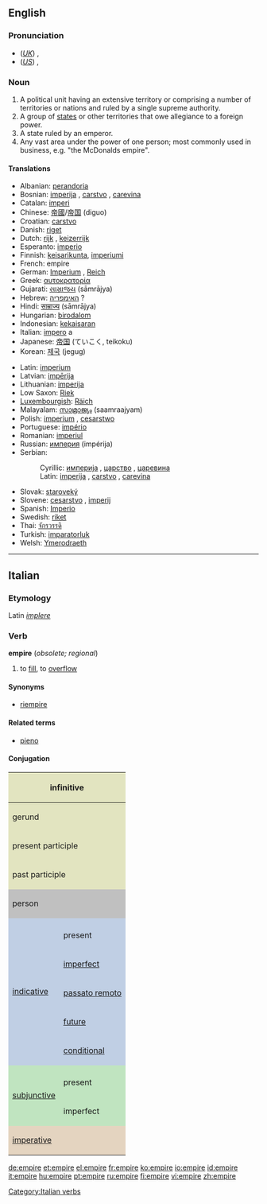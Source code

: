 ==English==
{{wikipedia}}

===Pronunciation===
*(''[[Received Pronunciation|UK]]'') {{IPA|/ˈɛmpaɪə/}}, {{SAMPA|/"EmpaI@/}}
*(''[[General American|US]]'') {{IPA|/ˈɛmpaɪɚ/}}, {{SAMPA|/"EmpaI@`/}}

===Noun===
{{en-noun}}

# A political unit having an extensive territory or comprising a number of territories or nations and ruled by a single supreme authority. 
# A group of [[state]]s or other territories that owe allegiance to a foreign power.
# A state ruled by an emperor.
# Any vast area under the power of one person; most commonly used in business, e.g. "the McDonalds empire".

====Translations====
{{top}}
*Albanian: [[perandoria]]
*Bosnian: [[imperija#Bosnian|imperija]] {{f}}, [[carstvo#Bosnian|carstvo]] {{n}}, [[carevina#Bosnian|carevina]] {{f}}
*Catalan: [[imperi]]
*Chinese: [[帝國]]/[[帝国]] (diguo)
*Croatian: [[carstvo#Croatian|carstvo]] {{n}}
*Danish: [[riget]]
*Dutch: [[rijk]] {{n}}, [[keizerrijk]] {{n}}
*Esperanto: [[imperio]]
*Finnish: [[keisarikunta]], [[imperiumi]]
*French: empire {{m}}
*German: [[Imperium]] {{n}}, [[Reich]] {{n}}
*Greek: [[αυτοκρατορία]]
*Gujarati: [[સામ્રાજય]] (sāmrājya) {{n}}
*Hebrew: [[האימפריה]] ?
*Hindi: [[साम्राज्य]] (sāmrājya)
*Hungarian: [[birodalom]]
*Indonesian: [[kekaisaran]]
*Italian: [[impero]] {{m}} a
*Japanese: [[帝国]] (ていこく, teikoku)
*Korean: [[제국]] (jegug)
{{mid}}
*Latin: [[imperium]]
*Latvian: [[impērija]]
*Lithuanian: [[imperija]] {{f}}
*Low Saxon: [[Riek]]
*[[Luxembourgish]]: [[Räich]] 
*Malayalam: [[സാമ്രാജ്യം]] (saamraajyam)
*Polish: [[imperium]] {{n}}, [[cesarstwo]] {{n}}
*Portuguese: [[império]]
*Romanian: [[imperiul]]
*Russian: [[империя]] {{f}} (impérija)
*Serbian:
*:Cyrillic: [[империја#Serbian|империја]] {{f}}, [[царство#Serbian|царство]] {{n}}, [[царевина#Serbian|царевина]] {{f}}
*:Latin: [[imperija#Serbian|imperija]] {{f}}, [[carstvo#Serbian|carstvo]] {{n}}, [[carevina#Serbian|carevina]] {{f}}
*Slovak: [[staroveký]]
*Slovene: [[cesarstvo]] {{n}}, [[imperij]] {{m}}
*Spanish: [[Imperio]]
*Swedish: [[riket]]
*Thai: [[จักรวรรดิ]]
*Turkish: [[imparatorluk]]
*Welsh: [[Ymerodraeth]]
{{bottom}}

----

==Italian==
===Etymology===
Latin ''[[implere]]''
===Verb===
'''empire''' (''obsolete; regional'')

# to [[fill]], to [[overflow]]

====Synonyms====
*[[riempire]]

====Related terms====
*[[pieno]]

====Conjugation====

<center>
{| style="background:#F0F0F0"

|-
! colspan="3" style="background:#e2e4c0" | infinitive
| colspan="5" | empire

|-
! colspan="3" style="background:#e2e4c0" | gerund
| colspan="5" | [[empiendo]]

|-
! colspan="3" style="background:#e2e4c0" | present participle
| colspan="5" | [[empiente]]

|-
! colspan="3" style="background:#e2e4c0" | past participle
| colspan="5" | [[empito]], [[empiuto]]

|-
! colspan="2" rowspan="2" style="background:#C0C0C0" | person
! colspan="3" style="background:#C0C0C0" | singular
! colspan="3" style="background:#C0C0C0" | plural

|-
! style="background:#C0C0C0;width:12.5%" | first
! style="background:#C0C0C0;width:12.5%" | second
! style="background:#C0C0C0;width:12.5%" | third
! style="background:#C0C0C0;width:12.5%" | first
! style="background:#C0C0C0;width:12.5%" | second
! style="background:#C0C0C0;width:12.5%" | third

|-
! rowspan="6" style="background:#c0cfe4" | [[indicative]]

! style="background:#c0cfe4" colspan="1" | 
! style="background:#c0cfe4" | io
! style="background:#c0cfe4" | tu
! style="background:#c0cfe4" | lui/lei
! style="background:#c0cfe4" | noi
! style="background:#c0cfe4" | voi
! style="background:#c0cfe4" | loro

|-
! style="height:3em;background:#c0cfe4" | present
| [[empio]]
| [[empi]]
| [[empie]]
| [[empiamo]]
| [[empite]]
| [[empiono]]

|-
! style="height:3em;background:#c0cfe4" | [[imperfect]]
| [[empivo]]
| [[empivi]]
| [[empiva]]
| [[empivamo]]
| [[empivate]]
| [[empivano]]

|-
! style="height:3em;background:#c0cfe4" | [[passato remoto]]
| [[empii]], (''rare'') [[empiei]]
| [[empisti]], (''rare'') [[empiesti]]
| [[empì]], (''rare'') [[empié]]
| [[empimmo]], (''rare'') [[empiemmo]]
| [[empiste]], (''rare'') [[empieste]]
| [[empirono]], (''rare'') [[empierono]]

|-
! style="height:3em;background:#c0cfe4" | [[future]]
| [[empirò]]
| [[empirai]]
| [[empirà]]
| [[empiremo]]
| [[empirete]]
| [[empiranno]]

|-
! style="height:3em;background:#c0cfe4" | [[conditional]]
| [[empirei]]
| [[empiresti]]
| [[empirebbe]]
| [[empiremmo]]
| [[empireste]]
| [[empirebbero]]

|-
! rowspan="3" style="background:#c0e4c0" |[[subjunctive]]
! style="background:#c0e4c0" | 
! style="background:#c0e4c0" | che io
! style="background:#c0e4c0" | che tu
! style="background:#c0e4c0" | che lui/che lei
! style="background:#c0e4c0" | che noi
! style="background:#c0e4c0" | che voi
! style="background:#c0e4c0" | che loro

|-
! style="height:3em;background:#c0e4c0" | present
| [[empia]]
| empia
| empia
| [[empiamo]]
| [[empiate]]
| [[empiano]]

|-
! style="height:3em;background:#c0e4c0" rowspan="1" | imperfect
| [[empissi]]
| empissi
| [[empisse]]
| [[empissimo]]
| [[empiste]]
| [[empissero]]

|-
! colspan="2" rowspan="2" style="height:3em;background:#e4d4c0" | [[imperative]]
! style="background:#e4d4c0" | -
! style="background:#e4d4c0" | tu
! style="background:#e4d4c0" | lui/lei
! style="background:#e4d4c0" | noi
! style="background:#e4d4c0" | voi
! style="background:#e4d4c0" | loro

|-
|
| [[empi]]
| [[empia]]
| [[empiamo]]
| [[empite]]
| [[empiano]]

|}
</center>
[[Category:Italian verbs]]

[[de:empire]]
[[et:empire]]
[[el:empire]]
[[fr:empire]]
[[ko:empire]]
[[io:empire]]
[[id:empire]]
[[it:empire]]
[[hu:empire]]
[[pt:empire]]
[[ru:empire]]
[[fi:empire]]
[[vi:empire]]
[[zh:empire]]